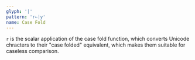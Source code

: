 ```yaml
---
glyph: '|'
pattern: 'r←|y'
name: Case Fold
---
```


`r` is the scalar application of the case fold function, which converts Unicode chracters to their "case folded" equivalent, which makes them suitable for caseless comparison.
